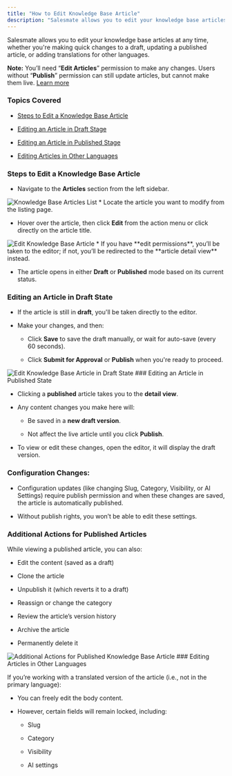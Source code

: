 ```yaml
---
title: "How to Edit Knowledge Base Article"
description: "Salesmate allows you to edit your knowledge base articles at any time, whether you're making quick changes to a draft, updating a published article, o..."
---
```


Salesmate allows you to edit your knowledge base articles at any time, whether you're making quick changes to a draft, updating a published article, or adding translations for other languages.

<Note>


**Note:** You’ll need “**Edit Articles**” permission to make any changes. Users without “**Publish**” permission can still update articles, but cannot make them live. [Learn more](https://support.salesmate.io/hc/en-us/articles/44391129991449)


</Note>

### Topics Covered

*   [Steps to Edit a Knowledge Base Article](https://support.salesmate.io/hc/en-us/articles/44524638853785-How-to-Edit-Knowledge-Base-Article#h_01JRYPNRM4R457JA33DNPWRW9D)
    
*   [Editing an Article in Draft Stage](https://support.salesmate.io/hc/en-us/articles/44524638853785-How-to-Edit-Knowledge-Base-Article#h_01JRYPNRM41BY3XHNXMGCTFV01)
    
*   [Editing an Article in Published Stage](https://support.salesmate.io/hc/en-us/articles/44524638853785-How-to-Edit-Knowledge-Base-Article#h_01JRYPNRM59Y1EWGD2AEE24RSG)
    
*   [Editing Articles in Other Languages](https://support.salesmate.io/hc/en-us/articles/44524638853785-How-to-Edit-Knowledge-Base-Article#h_01JRYPNRM6AXKF2ZAW7C08XARW)
    

### Steps to Edit a Knowledge Base Article

*   Navigate to the **Articles** section from the left sidebar.
    

<img src="https://support.salesmate.io/hc/article_attachments/47692962610841" alt="Knowledge Base Articles List" />
*   Locate the article you want to modify from the listing page.
    
*   Hover over the article, then click **Edit** from the action menu or click directly on the article title.
    

<img src="https://support.salesmate.io/hc/article_attachments/47692962618265" alt="Edit Knowledge Base Article" />
*   If you have **edit permissions**, you’ll be taken to the editor; if not, you’ll be redirected to the **article detail view** instead.
    
*   The article opens in either **Draft** or **Published** mode based on its current status.
    

### Editing an Article in Draft State

*   If the article is still in **draft**, you'll be taken directly to the editor.
    
*   Make your changes, and then:
    
    *   Click **Save** to save the draft manually, or wait for auto-save (every 60 seconds).
        
    *   Click **Submit for Approval** or **Publish** when you're ready to proceed.
        

<img src="https://support.salesmate.io/hc/article_attachments/47692962623001" alt="Edit Knowledge Base Article in Draft State" />
### Editing an Article in Published State

*   Clicking a **published** article takes you to the **detail view**.
    
*   Any content changes you make here will:
    
    *   Be saved in a **new draft version**.
        
    *   Not affect the live article until you click **Publish**.
        
*   To view or edit these changes, open the editor, it will display the draft version.
    

### Configuration Changes:

*   Configuration updates (like changing Slug, Category, Visibility, or AI Settings) require publish permission and when these changes are saved, the article is automatically published.
    
*   Without publish rights, you won’t be able to edit these settings.
    

### Additional Actions for Published Articles

While viewing a published article, you can also:

*   Edit the content (saved as a draft)
    
*   Clone the article
    
*   Unpublish it (which reverts it to a draft)
    
*   Reassign or change the category
    
*   Review the article’s version history
    
*   Archive the article
    
*   Permanently delete it
    

<img src="https://support.salesmate.io/hc/article_attachments/47692986856729" alt="Additional Actions for Published Knowledge Base Article" />
### Editing Articles in Other Languages

If you’re working with a translated version of the article (i.e., not in the primary language):

*   You can freely edit the body content.
    
*   However, certain fields will remain locked, including:
    
    *   Slug
        
    *   Category
        
    *   Visibility
        
    *   AI settings